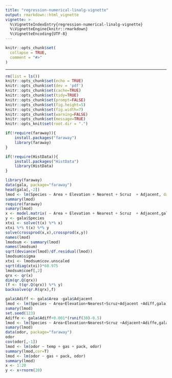 ```yaml
---
title: "regression-numerical-linalg-vignette"
output: rmarkdown::html_vignette
vignette: >
  %\VignetteIndexEntry{regression-numerical-linalg-vignette}
  %\VignetteEngine{knitr::rmarkdown}
  %\VignetteEncoding{UTF-8}
---
```


```r
knitr::opts_chunk$set(
  collapse = TRUE,
  comment = "#>"
)
```

---
```r
rm(list = ls())
knitr::opts_chunk$set(echo = TRUE)
knitr::opts_chunk$set(dev = 'pdf')
knitr::opts_chunk$set(cache=TRUE)
knitr::opts_chunk$set(tidy=TRUE)
knitr::opts_chunk$set(prompt=FALSE)
knitr::opts_chunk$set(fig.height=5)
knitr::opts_chunk$set(fig.width=7)
knitr::opts_chunk$set(warning=FALSE)
knitr::opts_chunk$set(message=TRUE)
knitr::opts_knit$set(root.dir = ".")
```

```r
if(!require(faraway)){
    install.packages("faraway")
    library(faraway)
}

if(!require(HistData)){
    install.packages("HistData")
    library(HistData)
}
```


```r
library(faraway)
data(gala, package="faraway")
head(gala[,-2])
lmod <- lm(Species ~ Area + Elevation + Nearest + Scruz  + Adjacent, data=gala)
summary(lmod)
require(faraway)
sumary(lmod)
x <- model.matrix( ~ Area + Elevation + Nearest + Scruz  + Adjacent,gala)
y <- gala$Species
xtxi <- solve(t(x) %*% x)
xtxi %*% t(x) %*% y
solve(crossprod(x,x),crossprod(x,y))
names(lmod)
lmodsum <- summary(lmod)
names(lmodsum)
sqrt(deviance(lmod)/df.residual(lmod))
lmodsum$sigma
xtxi <- lmodsum$cov.unscaled
sqrt(diag(xtxi))*60.975
lmodsum$coef[,2]
qrx <- qr(x)
dim(qr.Q(qrx))
(f <- t(qr.Q(qrx)) %*% y)
backsolve(qr.R(qrx),f)

gala$Adiff <- gala$Area -gala$Adjacent
lmod <- lm(Species ~ Area+Elevation+Nearest+Scruz+Adjacent +Adiff,gala)
sumary(lmod)
set.seed(123)
Adiffe <- gala$Adiff+0.001*(runif(30)-0.5)
lmod <- lm(Species ~ Area+Elevation+Nearest+Scruz +Adjacent+Adiffe,gala)
sumary(lmod)
data(odor, package="faraway")
odor
cov(odor[,-1])
lmod <- lm(odor ~ temp + gas + pack, odor)
summary(lmod,cor=T)
lmod <- lm(odor ~ gas + pack, odor)
summary(lmod)
x <- 1:20
y <- x+rnorm(20)
```
